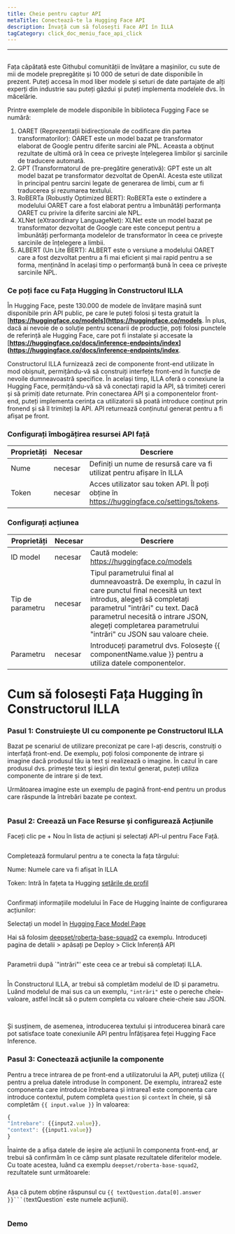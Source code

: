 ```yaml
---
title: Cheie pentru captur API
metaTitle: Conectează-te la Hugging Face API
description: Învață cum să folosești Face API în ILLA
tagCategory: click_doc_meniu_face_api_click
---
```


* * *

## <Heading hidden>Hugging Face API</Heading>

Fața căpătată este Githubul comunității de învățare a mașinilor, cu sute de mii de modele prepregătite și 10 000 de seturi de date disponibile în prezent. Puteți accesa în mod liber modele și seturi de date partajate de alți experți din industrie sau puteți găzdui și puteți implementa modelele dvs. în măcelărie.

Printre exemplele de modele disponibile în biblioteca Fugging Face se numără:

1.  OARET (Reprezentații bidirecționale de codificare din partea transformatorilor): OARET este un model bazat pe transformator elaborat de Google pentru diferite sarcini ale PNL. Aceasta a obţinut rezultate de ultimă oră în ceea ce priveşte înţelegerea limbilor şi sarcinile de traducere automată.
2.  GPT (Transformatorul de pre-pregătire generativă): GPT este un alt model bazat pe transformator dezvoltat de OpenAI. Acesta este utilizat în principal pentru sarcini legate de generarea de limbi, cum ar fi traducerea și rezumarea textului.
3.  RoBERTa (Robustly Optimized BERT): RoBERTa este o extindere a modelului OARET care a fost elaborat pentru a îmbunătăți performanța OARET cu privire la diferite sarcini ale NPL.
4.  XLNet (eXtraordinary LanguageNet): XLNet este un model bazat pe transformator dezvoltat de Google care este conceput pentru a îmbunătăți performanța modelelor de transformator în ceea ce privește sarcinile de înțelegere a limbii.
5.  ALBERT (Un Lite BERT): ALBERT este o versiune a modelului OARET care a fost dezvoltat pentru a fi mai eficient și mai rapid pentru a se forma, menținând în același timp o performanță bună în ceea ce privește sarcinile NPL.

### Ce poți face cu Fața Hugging în Constructorul ILLA

În Hugging Face, peste 130.000 de modele de învățare mașină sunt disponibile prin API public, pe care le puteți folosi și testa gratuit la \[**<https://huggingface.co/models>](<https://huggingface.co/models>**. În plus, dacă ai nevoie de o soluție pentru scenarii de producție, poți folosi punctele de referință ale Hugging Face, care pot fi instalate și accesate la \[**<https://huggingface.co/docs/inference-endpoints/index>](<https://huggingface.co/docs/inference-endpoints/index>**.

Constructorul ILLA furnizează zeci de componente front-end utilizate în mod obișnuit, permițându-vă să construiți interfețe front-end în funcție de nevoile dumneavoastră specifice. În același timp, ILLA oferă o conexiune la Hugging Face, permițându-vă să vă conectați rapid la API, să trimiteți cereri și să primiți date returnate. Prin conectarea API și a componentelor front-end, puteți implementa cerința ca utilizatorii să poată introduce conținut prin fronend și să îl trimiteți la API. API returnează conținutul generat pentru a fi afișat pe front.

### Configurați îmbogățirea resursei API față

| Proprietăți | Necesar | Descriere                                                                                  |
| ----------- | ------- | ------------------------------------------------------------------------------------------ |
| Nume        | necesar | Definiți un nume de resursă care va fi utilizat pentru afișare în ILLA                     |
| Token       | necesar | Acces utilizator sau token API. Îl poți obține în https://huggingface.co/settings/tokens.  |

### Configurați acțiunea

| Proprietăți      | Necesar | Descriere                                                                                                                                                                                                                                                                           |
| ---------------- | ------- | ----------------------------------------------------------------------------------------------------------------------------------------------------------------------------------------------------------------------------------------------------------------------------------- |
| ID model         | necesar | Caută modele: https://huggingface.co/models                                                                                                                                                                                                                                         |
| Tip de parametru | necesar | Tipul parametrului final al dumneavoastră. De exemplu, în cazul în care punctul final necesită un text introdus, alegeți să completați parametrul "intrări" cu text. Dacă parametrul necesită o intrare JSON, alegeți completarea parametrului "intrări" cu JSON sau valoare cheie. |
| Parametru        | necesar | Introduceți parametrul dvs. Folosește {{ componentName.value }} pentru a utiliza datele componentelor.                                                                                                                                                                              |

# Cum să folosești Fața Hugging în Constructorul ILLA

### Pasul 1: Construiește UI cu componente pe Constructorul ILLA

Bazat pe scenariul de utilizare preconizat pe care l-ați descris, construiți o interfață front-end. De exemplu, poți folosi componente de intrare și imagine dacă produsul tău ia text și realizează o imagine. În cazul în care produsul dvs. primește text și ieșiri din textul generat, puteți utiliza componente de intrare și de text.

Următoarea imagine este un exemplu de pagină front-end pentru un produs care răspunde la întrebări bazate pe context.

<img src='https://cdn.illacloud.com/official-website/img/docs/connect/hfapi1.png' alt="" />

### Pasul 2: Creează un Face Resurse și configurează Acțiunile

Faceți clic pe + Nou în lista de acțiuni și selectați API-ul pentru Face Față.

<img src='https://cdn.illacloud.com/official-website/img/docs/connect/hfapi2.png' alt="" />

Completează formularul pentru a te conecta la fața târgului:

Nume: Numele care va fi afișat în ILLA

Token: Intră în fațeta ta Hugging [setările de profil]([https://huggingface.co/settings/tokens](https://huggingface.co/settings/tokens))

<img src='https://cdn.illacloud.com/official-website/img/docs/connect/hfapi3.png' alt="" />

Confirmați informațiile modelului în Face de Hugging înainte de configurarea acțiunilor:

Selectați un model în [Hugging Face Model Page]([https://huggingface.co/models](https://huggingface.co/models))

Hai să folosim [deepset/roberta-base-squad2]([https://huggingface.co/deepset/roberta-base-squad2](https://huggingface.co/deepset/roberta-base-squad2)) ca exemplu. Introduceți pagina de detalii > apăsați pe Deploy > Click Inferență API

<img src='https://cdn.illacloud.com/official-website/img/docs/connect/hfapi4.png' alt="" />

Parametrii după \`"intrări"' este ceea ce ar trebui să completați ILLA. 

<img src='https://cdn.illacloud.com/official-website/img/docs/connect/hfapi5.png' alt="" />

În Constructorul ILLA, ar trebui să completăm modelul de ID și parametru. Luând modelul de mai sus ca un exemplu, `"intrări"` este o pereche cheie-valoare, astfel încât să o putem completa cu valoare cheie-cheie sau JSON. 

<img src='https://cdn.illacloud.com/official-website/img/docs/connect/hfapi6.png' alt="" />

<img src='https://cdn.illacloud.com/official-website/img/docs/connect/hfapi7.png' alt="" />

Și susținem, de asemenea, introducerea textului și introducerea binară care pot satisface toate conexiunile API pentru Înfățișarea feței Hugging Face Inference.

### Pasul 3: Conectează acţiunile la componente

Pentru a trece intrarea de pe front-end a utilizatorului la API, puteţi utiliza {{ pentru a prelua datele introduse în component. De exemplu, intrarea2 este componenta care introduce întrebarea și intrarea1 este componenta care introduce contextul, putem completa `question` și `context` în cheie, și să completăm `{{ input.value }}` în valoarea:

```jsx
{
"întrebare": {{input2.value}},
"context": {{input1.value}}
}
```

Înainte de a afișa datele de ieșire ale acțiunii în componenta front-end, ar trebui să confirmăm în ce câmp sunt plasate rezultatele diferitelor modele. Cu toate acestea, luând ca exemplu `deepset/roberta-base-squad2`, rezultatele sunt următoarele:

<img src='https://cdn.illacloud.com/official-website/img/docs/connect/hfapi8.png' alt="" />

Așa că putem obține răspunsul cu ````{{ textQuestion.data[0].answer }}```(````textQuestion\` este numele acțiunii). 

<img src='https://cdn.illacloud.com/official-website/img/docs/connect/hfapi9.png' alt="" />

### Demo

<img src='https://cdn.illacloud.com/official-website/img/docs/connect/hfapi10.gif' alt="" />

<img src='https://cdn.illacloud.com/official-website/img/docs/connect/hfapi11.gif' alt="" />

